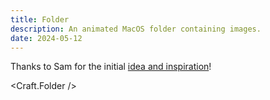 ```yaml
---
title: Folder
description: An animated MacOS folder containing images.
date: 2024-05-12
---
```


Thanks to Sam for the initial [idea and inspiration](https://twitter.com/samdape/status/1786077609110946056)!

<Craft.Folder />

